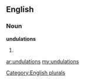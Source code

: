 ==English==

===Noun===
'''undulations'''

# {{plural of|[[undulation]]}}

[[Category:English plurals]]

[[ar:undulations]]
[[my:undulations]]